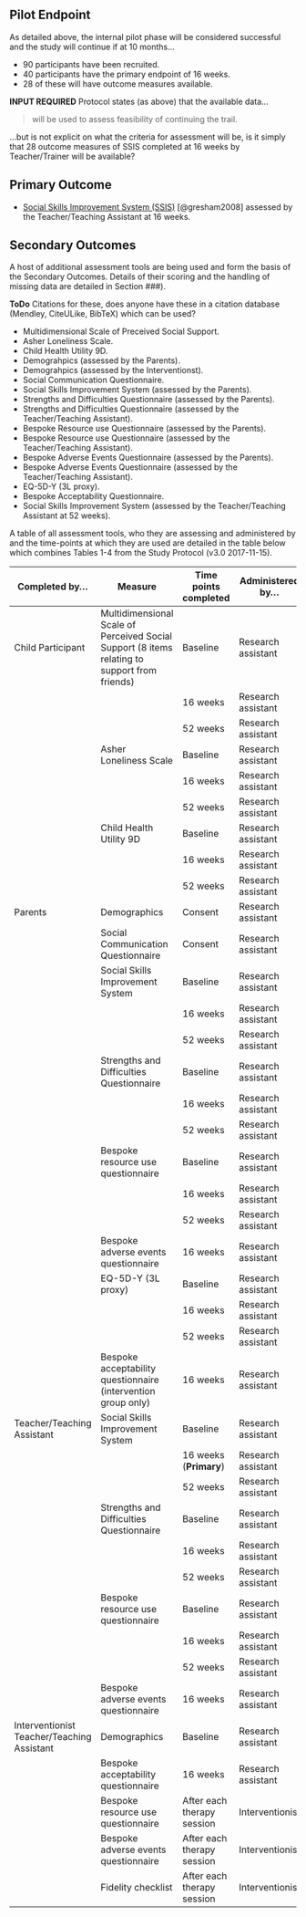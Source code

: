 ## Pilot Endpoint

As detailed above, the internal pilot phase will be considered successful and the study will continue if at 10 months...

- 90 participants have been recruited.
- 40 participants have the primary endpoint of 16 weeks.
- 28 of these will have outcome measures available.

**INPUT REQUIRED** Protocol states (as above) that the available data...

> will be used to assess feasibility of continuing the trail.

...but is not explicit on what the criteria for assessment will be, is it simply that 28 outcome measures of SSIS completed at 16 weeks by Teacher/Trainer will be available?

## Primary Outcome

* [Social Skills Improvement System (SSIS)](https://www.pearsonclinical.com/education/products/100000322/social-skills-improvement-system-ssis-rating-scales.html) [@gresham2008] assessed by the Teacher/Teaching Assistant at 16 weeks.

## Secondary Outcomes

A host of additional assessment tools are being used and form the basis of the Secondary Outcomes.  Details of their scoring and the handling of missing data are detailed in Section ###).

**ToDo** Citations for these, does anyone have these in a citation database (Mendley, CiteULike, BibTeX) which can be used?

* Multidimensional Scale of Preceived Social Support.
* Asher Loneliness Scale.
* Child Health Utility 9D.
* Demograhpics (assessed by the Parents).
* Demograhpics (assessed by the Interventionst).
* Social Communication Questionnaire.
* Social Skills Improvement System (assessed by the Parents).
- Strengths and Difficulties Questionnaire (assessed by the Parents).
- Strengths and Difficulties Questionnaire (assessed by the Teacher/Teaching Assistant).
- Bespoke Resource use Questionnaire (assessed by the Parents).
- Bespoke Resource use Questionnaire (assessed by the Teacher/Teaching Assistant).
- Bespoke Adverse Events Questionnaire (assessed by the Parents).
- Bespoke Adverse Events Questionnaire (assessed by the Teacher/Teaching Assistant).
- EQ-5D-Y (3L proxy).
- Bespoke Acceptability Questionnaire.
- Social Skills Improvement System (assessed by the Teacher/Teaching Assistant at 52 weeks).


A table of all assessment tools, who they are assessing and administered by and the time-points at which they are used are detailed in the table below which combines Tables 1-4 from the Study Protocol (v3.0 2017-11-15).


| Completed by...  | Measure                | Time points completed | Administered by... |
|------------------|------------------------|-----------------------|--------------------|
| Child Participant | Multidimensional Scale of Perceived Social Support (8 items relating to support from friends) | Baseline | Research assistant |
|                  |                        | 16 weeks              | Research assistant |
|                  |                        | 52 weeks              | Research assistant |
|                  | Asher Loneliness Scale | Baseline              | Research assistant |
|                  |                        | 16 weeks              | Research assistant |
|                  |                        | 52 weeks              | Research assistant |
|                  | Child Health Utility 9D| Baseline              | Research assistant |
|                  |                        | 16 weeks              | Research assistant |
|                  |                        | 52 weeks              | Research assistant |
| Parents          | Demographics           | Consent               | Research assistant |
|                  | Social Communication Questionnaire | Consent   | Research assistant |
|                  | Social Skills Improvement System   | Baseline  | Research assistant |
|                  |                        | 16 weeks              | Research assistant |
|                  |                        | 52 weeks              | Research assistant |
|                  | Strengths and Difficulties Questionnaire | Baseline | Research assistant |
|                  |                        | 16 weeks              | Research assistant |
|                  |                        | 52 weeks              | Research assistant |
|                  | Bespoke resource use questionnaire | Baseline  | Research assistant |
|                  |                        | 16 weeks              | Research assistant |
|                  |                        | 52 weeks              | Research assistant |
|                  | Bespoke adverse events questionnaire | 16 weeks| Research assistant |
|                  | EQ-5D-Y  (3L proxy)    | Baseline              | Research assistant |
|                  |                        | 16 weeks              | Research assistant |
|                  |                        | 52 weeks              | Research assistant |
|                  | Bespoke acceptability questionnaire (intervention group only) | 16 weeks | Research assistant |
| Teacher/Teaching Assistant | Social Skills Improvement System | Baseline | Research assistant |
|                  |                        | 16 weeks (**Primary**)| Research assistant |
|                  |                        | 52 weeks              | Research assistant |
|                  | Strengths and Difficulties Questionnaire | Baseline | Research assistant |
|                  |                        | 16 weeks              | Research assistant |
|                  |                        | 52 weeks              | Research assistant |
|                  | Bespoke resource use questionnaire | Baseline  | Research assistant |
|                  |                        | 16 weeks              | Research assistant |
|                  |                        | 52 weeks              | Research assistant |
|                  | Bespoke adverse events questionnaire | 16 weeks| Research assistant |
| Interventionist Teacher/Teaching Assistant | Demographics | Baseline | Research assistant |
|                  | Bespoke acceptability questionnaire  | 16 weeks | Research assistant |
|                  | Bespoke resource use questionnaire   | After each therapy session | Interventionist |
|                  | Bespoke adverse events questionnaire | After each therapy session | Interventionist |
|                  | Fidelity checklist                   | After each therapy session | Interventionist |
